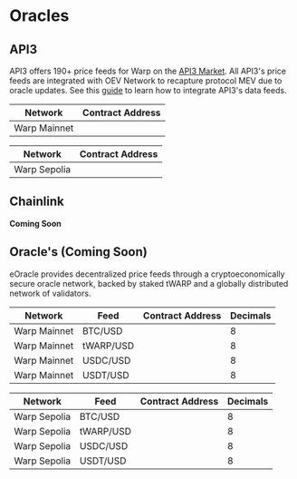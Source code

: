 
# Oracles

## API3

API3 offers 190+ price feeds for Warp on the [API3 Market](https://market.api3.org). All API3's price feeds are integrated with OEV Network to recapture protocol MEV due to oracle updates. See this [guide](https://docs.api3.org/dapps/) to learn how to integrate API3's data feeds.

| Network     | Contract Address                                                                                                                                                          |
| ----------- | ------------------------------------------------------------------------------------------------------------------------------------------------------------------------- |
| Warp Mainnet | <CopyableCode code="(Coming Soon)" href="https://sepolia.warpscan.org" /> |

| Network     | Contract Address                                                                                                                                                                  |
| ----------- | --------------------------------------------------------------------------------------------------------------------------------------------------------------------------------- |
| Warp Sepolia | <CopyableCode code="(Coming Soon)" href="https://sepolia.warpscan.org" /> |


## Chainlink

**Coming Soon**

## Oracle's (Coming Soon)

eOracle provides decentralized price feeds through a cryptoeconomically secure oracle network, backed by staked tWARP and a globally distributed network of validators.

| Network     | Feed     | Contract Address                                                                                                                                                          | Decimals |
| ----------- | -------- | ------------------------------------------------------------------------------------------------------------------------------------------------------------------------- | -------- |
| Warp Mainnet | BTC/USD  | <CopyableCode code="(Coming Soon)" href="https://sepolia.warpscan.org" /> |    8     |
| Warp Mainnet | tWARP/USD  | <CopyableCode code="(Coming Soon)" href="https://sepolia.warpscan.org" /> |    8     |
| Warp Mainnet | USDC/USD | <CopyableCode code="(Coming Soon)" href="https://sepolia.warpscan.org" /> |    8     |
| Warp Mainnet | USDT/USD | <CopyableCode code="(Coming Soon)" href="https://sepolia.warpscan.org" /> |    8     |

| Network     | Feed     | Contract Address                                                                                                                                                                  | Decimals |
| ----------- | -------- | --------------------------------------------------------------------------------------------------------------------------------------------------------------------------------- | -------- |
| Warp Sepolia | BTC/USD  | <CopyableCode code="(Coming Soon)" href="https://sepolia.warpscan.org" /> |    8     |
| Warp Sepolia | tWARP/USD  | <CopyableCode code="(Coming Soon)" href="https://sepolia.warpscan.org" /> |    8     |
| Warp Sepolia | USDC/USD | <CopyableCode code="(Coming Soon)" href="https://sepolia.warpscan.org" /> |    8     |
| Warp Sepolia | USDT/USD | <CopyableCode code="(Coming Soon)" href="https://sepolia.warpscan.org" /> |    8     |

